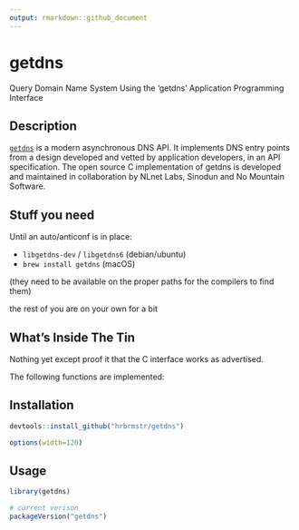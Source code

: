 ```yaml
---
output: rmarkdown::github_document
---
```


# getdns

Query Domain Name System Using the 'getdns' Application Programming Interface

## Description

[`getdns`](https://getdnsapi.net/) is a modern asynchronous DNS API. It implements DNS entry points from a design developed and vetted by application developers, in an API specification. The open source C implementation of getdns is developed and maintained in collaboration by NLnet Labs, Sinodun and No Mountain Software.

## Stuff you need

Until an auto/anticonf is in place:

- `libgetdns-dev` / `libgetdns6` (debian/ubuntu)
- `brew install getdns` (macOS)

(they need to be available on the proper paths for the compilers to find them)

the rest of you are on your own for a bit

## What's Inside The Tin

Nothing yet except proof it that the C interface works as advertised.

The following functions are implemented:

## Installation

```r
devtools::install_github("hrbrmstr/getdns")
```

```r
options(width=120)
```

## Usage

```r
library(getdns)

# current verison
packageVersion("getdns")

```

